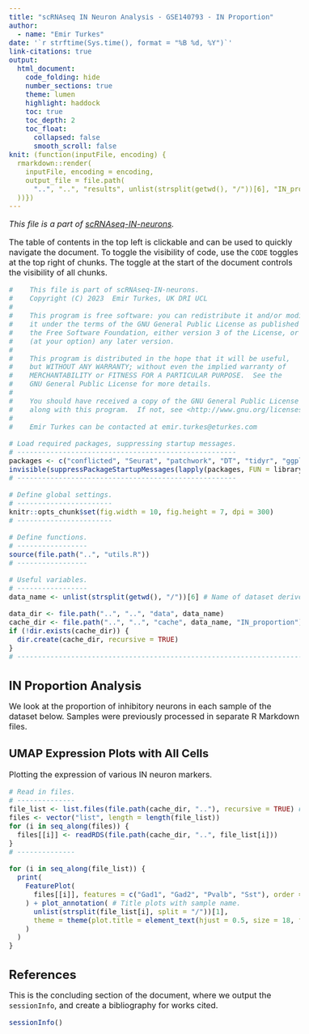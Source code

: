 ```yaml
---
title: "scRNAseq IN Neuron Analysis - GSE140793 - IN Proportion"
author:
  - name: "Emir Turkes"
date: '`r strftime(Sys.time(), format = "%B %d, %Y")`'
link-citations: true
output:
  html_document:
    code_folding: hide
    number_sections: true
    theme: lumen
    highlight: haddock
    toc: true
    toc_depth: 2
    toc_float:
      collapsed: false
      smooth_scroll: false
knit: (function(inputFile, encoding) {
  rmarkdown::render(
    inputFile, encoding = encoding,
    output_file = file.path(
      "..", "..", "results", unlist(strsplit(getwd(), "/"))[6], "IN_proportion_GSE140793.html"
  ))})
---
```


<style type="text/css">
body {font-size: 16px;}
h1.title {font-size: 35px;}
h1 {font-size: 24px;}
h2 {font-size: 22px;}
.toc-content {padding-left: 0px; padding-right: 0px;}
div.tocify {width: 100%;}
.tocify-subheader .tocify-item {font-size: 0.95em; padding-left: 25px; text-indent: 0;}
div.main-container {max-width: none; width: 100%;}
</style>

*This file is a part of [scRNAseq-IN-neurons](https://github.com/eturkes/scRNAseq-IN-neurons).*

The table of contents in the top left is clickable and can be used to quickly navigate the document.
To toggle the visibility of code, use the `CODE` toggles at the top right of chunks.
The toggle at the start of the document controls the visibility of all chunks.

```r
#    This file is part of scRNAseq-IN-neurons.
#    Copyright (C) 2023  Emir Turkes, UK DRI UCL
#
#    This program is free software: you can redistribute it and/or modify
#    it under the terms of the GNU General Public License as published by
#    the Free Software Foundation, either version 3 of the License, or
#    (at your option) any later version.
#
#    This program is distributed in the hope that it will be useful,
#    but WITHOUT ANY WARRANTY; without even the implied warranty of
#    MERCHANTABILITY or FITNESS FOR A PARTICULAR PURPOSE.  See the
#    GNU General Public License for more details.
#
#    You should have received a copy of the GNU General Public License
#    along with this program.  If not, see <http://www.gnu.org/licenses/>.
#
#    Emir Turkes can be contacted at emir.turkes@eturkes.com

# Load required packages, suppressing startup messages.
# -----------------------------------------------------
packages <- c("conflicted", "Seurat", "patchwork", "DT", "tidyr", "ggplot2")
invisible(suppressPackageStartupMessages(lapply(packages, FUN = library, character.only = TRUE)))
# -----------------------------------------------------

# Define global settings.
# -----------------------
knitr::opts_chunk$set(fig.width = 10, fig.height = 7, dpi = 300)
# -----------------------

# Define functions.
# -----------------
source(file.path("..", "utils.R"))
# -----------------

# Useful variables.
# -----------------
data_name <- unlist(strsplit(getwd(), "/"))[6] # Name of dataset derived from path.

data_dir <- file.path("..", "..", "data", data_name)
cache_dir <- file.path("..", "..", "cache", data_name, "IN_proportion") # Store intermediate data objects here.
if (!dir.exists(cache_dir)) {
  dir.create(cache_dir, recursive = TRUE)
}
# -------------------------------------------------------------------------
```

# IN Proportion Analysis

We look at the proportion of inhibitory neurons in each sample of the dataset below.
Samples were previously processed in separate R Markdown files.

## UMAP Expression Plots with All Cells

Plotting the expression of various IN neuron markers.

```r
# Read in files.
# --------------
file_list <- list.files(file.path(cache_dir, ".."), recursive = TRUE) # Processed Seurats stored in cache.
files <- vector("list", length = length(file_list))
for (i in seq_along(files)) {
  files[[i]] <- readRDS(file.path(cache_dir, "..", file_list[i]))
}
# --------------

for (i in seq_along(file_list)) {
  print(
    FeaturePlot(
      files[[i]], features = c("Gad1", "Gad2", "Pvalb", "Sst"), order = TRUE, cols = c("lightgrey", "red")
    ) + plot_annotation( # Title plots with sample name.
      unlist(strsplit(file_list[i], split = "/"))[1],
      theme = theme(plot.title = element_text(hjust = 0.5, size = 18, face = "bold"))
    )
  )
}
```

# References

This is the concluding section of the document, where we output the `sessionInfo`, and create a bibliography for works cited.

```r
sessionInfo()
```
